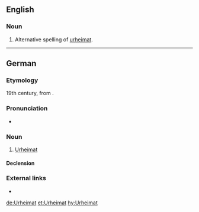 ==English==

===Noun===
{{en-noun|s|Urheimaten}}
# Alternative spelling of [[urheimat]].

----

==German==
{{wikipedia|lang=de}}

===Etymology===
19th century, from {{prefix|de|ur|Heimat|t1=proto-, primitive, original|t2=home, homeland}}.

===Pronunciation===
* {{IPA|/ˈʔuːɐ̯ˌhaɪ̯maːt/|lang=de}}

===Noun===
{{de-noun|f||Urheimaten}}

# [[#English|Urheimat]]

====Declension====
{{de-decl-noun-f|en}}

===External links===
* {{R:Duden}}

[[de:Urheimat]]
[[et:Urheimat]]
[[hy:Urheimat]]